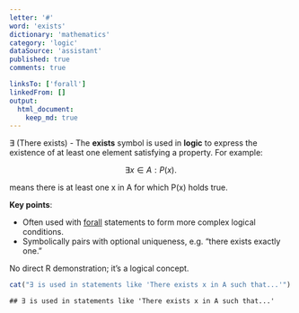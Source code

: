 ```yaml
---
letter: '#'
word: 'exists'
dictionary: 'mathematics'
category: 'logic'
dataSource: 'assistant'
published: true
comments: true

linksTo: ['forall']
linkedFrom: []
output:
  html_document:
    keep_md: true
---
```




<a id="exists">∃ (There exists)</a> - The **exists** symbol is used in **logic** to express the existence of at least one element satisfying a property. For example:

$$
\exists x \in A : P(x).
$$

means there is at least one x in A for which P(x) holds true.

**Key points**:
- Often used with [forall](#forall) statements to form more complex logical conditions.
- Symbolically pairs with optional uniqueness, e.g. “there exists exactly one.”

No direct R demonstration; it’s a logical concept.  

``` r
cat("∃ is used in statements like 'There exists x in A such that...'")
```

```
## ∃ is used in statements like 'There exists x in A such that...'
```
